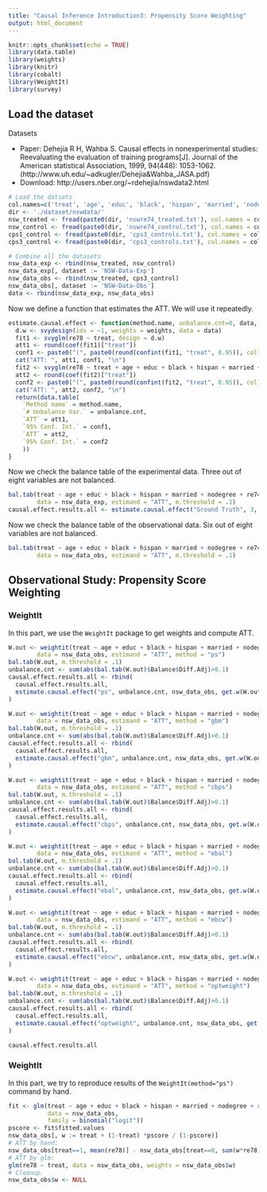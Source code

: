 ```yaml
---
title: "Causal Inference Introduction3: Propensity Score Weighting"
output: html_document
---
```


```r
knitr::opts_chunk$set(echo = TRUE)
library(data.table)
library(weights)
library(knitr)
library(cobalt)
library(WeightIt)
library(survey)
```

## Load the dataset

Datasets

- Paper: Dehejia R H, Wahba S. Causal effects in nonexperimental studies: Reevaluating the evaluation of training programs[J]. Journal of the American statistical Association, 1999, 94(448): 1053-1062. (http://www.uh.edu/~adkugler/Dehejia&Wahba_JASA.pdf)
- Download: http://users.nber.org/~rdehejia/nswdata2.html


```r
# Load the datsets
col.names=c('treat', 'age', 'educ', 'black', 'hispan', 'married', 'nodegree', 're74', 're75', 're78')
dir <- './dataset/nswdata/'
nsw_treated <- fread(paste0(dir, 'nswre74_treated.txt'), col.names = col.names)
nsw_control <- fread(paste0(dir, 'nswre74_control.txt'), col.names = col.names)
cps1_control <- fread(paste0(dir, 'cps3_controls.txt'), col.names = col.names)
cps3_control <- fread(paste0(dir, 'cps3_controls.txt'), col.names = col.names)

# Combine all the datasets
nsw_data_exp <- rbind(nsw_treated, nsw_control)
nsw_data_exp[, dataset := 'NSW-Data-Exp']
nsw_data_obs <- rbind(nsw_treated, cps3_control)
nsw_data_obs[, dataset := 'NSW-Data-Obs']
data <- rbind(nsw_data_exp, nsw_data_obs)
```

Now we define a function that estimates the ATT. We will use it repeatedly.

```r
estimate.causal.effect <- function(method.name, unbalance.cnt=0, data, weights) {
  d.w <- svydesign(ids = ~1, weights = weights, data = data)
  fit1 <- svyglm(re78 ~ treat, design = d.w)
  att1 <- round(coef(fit1)["treat"])
  conf1 <- paste0("(", paste0(round(confint(fit1, "treat", 0.95)), collapse = ", "), ")")
  cat("ATT: ", att1, conf1, "\n")
  fit2 <- svyglm(re78 ~ treat + age + educ + black + hispan + married + nodegree + re74 + re75, design = d.w)
  att2 <- round(coef(fit2)["treat"])
  conf2 <- paste0("(", paste0(round(confint(fit2, "treat", 0.95)), collapse = ", "), ")")
  cat("ATT: ", att2, conf2, "\n")
  return(data.table(
    `Method name` = method.name,
    `# Unbalance Var.` = unbalance.cnt,
    `ATT` = att1,
    `95% Conf. Int.` = conf1,
    `ATT` = att2,
    `95% Conf. Int.` = conf2
    ))
}
```

Now we check the balance table of the experimental data. Three out of eight variables are not balanced.

```r
bal.tab(treat ~ age + educ + black + hispan + married + nodegree + re74 + re75,
        data = nsw_data_exp, estimand = "ATT", m.threshold = .1)
causal.effect.results.all <- estimate.causal.effect("Ground Truth", 3, nsw_data_exp, rep(1, nrow(nsw_data_exp)))
```

Now we check the balance table of the observational data. Six out of eight variables are not balanced.

```r
bal.tab(treat ~ age + educ + black + hispan + married + nodegree + re74 + re75,
        data = nsw_data_obs, estimand = "ATT", m.threshold = .1)
```

## Observational Study: Propensity Score Weighting

### WeightIt

In this part, we use the `WeightIt` package to get weights and compute ATT.

```r
W.out <- weightit(treat ~ age + educ + black + hispan + married + nodegree + re74 + re75,
        data = nsw_data_obs, estimand = "ATT", method = "ps")
bal.tab(W.out, m.threshold = .1)
unbalance.cnt <- sum(abs(bal.tab(W.out)$Balance$Diff.Adj)>0.1)
causal.effect.results.all <- rbind(
  causal.effect.results.all,
  estimate.causal.effect("ps", unbalance.cnt, nsw_data_obs, get.w(W.out))
)
```

```r
W.out <- weightit(treat ~ age + educ + black + hispan + married + nodegree + re74 + re75,
        data = nsw_data_obs, estimand = "ATT", method = "gbm")
bal.tab(W.out, m.threshold = .1)
unbalance.cnt <- sum(abs(bal.tab(W.out)$Balance$Diff.Adj)>0.1)
causal.effect.results.all <- rbind(
  causal.effect.results.all,
  estimate.causal.effect("gbm", unbalance.cnt, nsw_data_obs, get.w(W.out))
)
```

```r
W.out <- weightit(treat ~ age + educ + black + hispan + married + nodegree + re74 + re75,
        data = nsw_data_obs, estimand = "ATT", method = "cbps")
bal.tab(W.out, m.threshold = .1)
unbalance.cnt <- sum(abs(bal.tab(W.out)$Balance$Diff.Adj)>0.1)
causal.effect.results.all <- rbind(
  causal.effect.results.all,
  estimate.causal.effect("cbps", unbalance.cnt, nsw_data_obs, get.w(W.out))
)
```

```r
W.out <- weightit(treat ~ age + educ + black + hispan + married + nodegree + re74 + re75,
        data = nsw_data_obs, estimand = "ATT", method = "ebal")
bal.tab(W.out, m.threshold = .1)
unbalance.cnt <- sum(abs(bal.tab(W.out)$Balance$Diff.Adj)>0.1)
causal.effect.results.all <- rbind(
  causal.effect.results.all,
  estimate.causal.effect("ebal", unbalance.cnt, nsw_data_obs, get.w(W.out))
)
```

```r
W.out <- weightit(treat ~ age + educ + black + hispan + married + nodegree + re74 + re75,
        data = nsw_data_obs, estimand = "ATT", method = "ebcw")
bal.tab(W.out, m.threshold = .1)
unbalance.cnt <- sum(abs(bal.tab(W.out)$Balance$Diff.Adj)>0.1)
causal.effect.results.all <- rbind(
  causal.effect.results.all,
  estimate.causal.effect("ebcw", unbalance.cnt, nsw_data_obs, get.w(W.out))
)
```

```r
W.out <- weightit(treat ~ age + educ + black + hispan + married + nodegree + re74 + re75,
        data = nsw_data_obs, estimand = "ATT", method = "optweight")
bal.tab(W.out, m.threshold = .1)
unbalance.cnt <- sum(abs(bal.tab(W.out)$Balance$Diff.Adj)>0.1)
causal.effect.results.all <- rbind(
  causal.effect.results.all,
  estimate.causal.effect("optweight", unbalance.cnt, nsw_data_obs, get.w(W.out))
)
```

```r
causal.effect.results.all
```

### WeightIt

In this part, we try to reproduce results of the `WeightIt(method="ps")` command by hand.

```r
fit <- glm(treat ~ age + educ + black + hispan + married + nodegree + re74 + re75,
           data = nsw_data_obs,
           family = binomial("logit"))
pscore <- fit$fitted.values
nsw_data_obs[, w := treat + (1-treat) *pscore / (1-pscore)]
# ATT by hand:
nsw_data_obs[treat==1, mean(re78)] - nsw_data_obs[treat==0, sum(w*re78)/sum(w)]
# ATT by glm:
glm(re78 ~ treat, data = nsw_data_obs, weights = nsw_data_obs$w)
# Cleanup.
nsw_data_obs$w <- NULL
```
